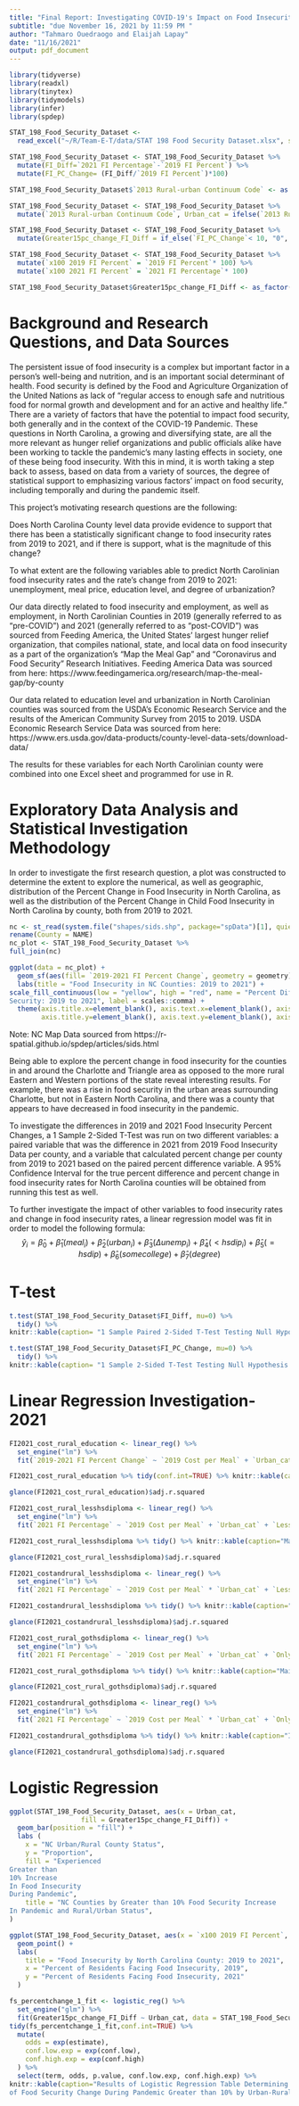 ```yaml
---
title: "Final Report: Investigating COVID-19's Impact on Food Insecurity Rates in North Carolina"
subtitle: "due November 16, 2021 by 11:59 PM "
author: "Tahmaro Ouedraogo and Elaijah Lapay"
date: "11/16/2021"
output: pdf_document
---
```

```r
library(tidyverse) 
library(readxl)
library(tinytex)
library(tidymodels)
library(infer)
library(spdep)
```
```r
STAT_198_Food_Security_Dataset <- 
  read_excel("~/R/Team-E-T/data/STAT 198 Food Security Dataset.xlsx", sheet = " County Projections")

STAT_198_Food_Security_Dataset <- STAT_198_Food_Security_Dataset %>%
  mutate(FI_Diff=`2021 FI Percentage`-`2019 FI Percent`) %>%
  mutate(FI_PC_Change= (FI_Diff/`2019 FI Percent`)*100)

STAT_198_Food_Security_Dataset$`2013 Rural-urban Continuum Code` <- as.factor(STAT_198_Food_Security_Dataset$`2013 Rural-urban Continuum Code`)

STAT_198_Food_Security_Dataset <- STAT_198_Food_Security_Dataset %>%
  mutate(`2013 Rural-urban Continuum Code`, Urban_cat = ifelse(`2013 Rural-urban Continuum Code`%in% c("1","2","3"), "Urban", "Rural"))

STAT_198_Food_Security_Dataset <- STAT_198_Food_Security_Dataset %>%
  mutate(Greater15pc_change_FI_Diff = if_else(`FI_PC_Change`< 10, "0", "1"))

STAT_198_Food_Security_Dataset <- STAT_198_Food_Security_Dataset %>%
  mutate(`x100 2019 FI Percent` = `2019 FI Percent`* 100) %>%
  mutate(`x100 2021 FI Percent` = `2021 FI Percentage`* 100)

STAT_198_Food_Security_Dataset$Greater15pc_change_FI_Diff <- as_factor(STAT_198_Food_Security_Dataset$Greater15pc_change_FI_Diff)
```

# Background and Research Questions, and Data Sources

The persistent issue of food insecurity is a complex but important factor in a person’s well-being and nutrition, and is an important social determinant of health. Food security is defined by the Food and Agriculture Organization of the United Nations as lack of "regular access to enough safe and nutritious food for normal growth and development and for an active and healthy life." There are a variety of factors that have the potential to impact food security, both generally and in the context of the COVID-19 Pandemic. These questions in North Carolina, a growing and diversifying state, are all the more relevant as hunger relief organizations and public officials alike have been working to tackle the pandemic's many lasting effects in society, one of these being food insecurity. With this in mind, it is worth taking a step back to assess, based on data from a variety of sources, the degree of statistical support to emphasizing various factors' impact on food security, including temporally and during the pandemic itself.

This project's motivating research questions are the following:

Does North Carolina County level data provide evidence to support that there has been a statistically significant change to food insecurity rates from 2019 to 2021, and if there is support, what is the magnitude of this change?

To what extent are the following variables able to predict North Carolinian food insecurity rates and the rate's change from 2019 to 2021: unemployment, meal price, education level, and degree of urbanization?


Our data directly related to food insecurity and employment, as well as employment, in North Carolinian Counties in 2019 (generally referred to as "pre-COVID") and 2021 (generally referred to as "post-COVID") was sourced from Feeding America, the United States’ largest hunger relief organization, that compiles national, state, and local data on food insecurity as a part of the organization’s “Map the Meal Gap” and “Coronavirus and Food Security” Research Initiatives. Feeding America Data was sourced from here: https://www.feedingamerica.org/research/map-the-meal-gap/by-county

Our data related to education level and urbanization in North Carolinian counties was sourced from the USDA’s Economic Research Service and the results of the American Community Survey from 2015 to 2019. USDA Economic Research Service Data was sourced from here: https://www.ers.usda.gov/data-products/county-level-data-sets/download-data/

The results for these variables for each North Carolinian county were combined into one Excel sheet and programmed for use in R.

# Exploratory Data Analysis and Statistical Investigation Methodology

In order to investigate the first research question, a plot was constructed to determine the extent to explore the numerical, as well as geographic, distribution of the Percent Change in Food Insecurity in North Carolina, as well as the distribution of the Percent Change in Child Food Insecurity in North Carolina by county, both from 2019 to 2021.

```r
nc <- st_read(system.file("shapes/sids.shp", package="spData")[1], quiet=TRUE) %>%
rename(County = NAME)
nc_plot <- STAT_198_Food_Security_Dataset %>%
full_join(nc)

ggplot(data = nc_plot) +
  geom_sf(aes(fill= `2019-2021 FI Percent Change`, geometry = geometry)) +
  labs(title = "Food Insecurity in NC Counties: 2019 to 2021") +
scale_fill_continuous(low = "yellow", high = "red", name = "Percent Difference in Food 
Security: 2019 to 2021", label = scales::comma) + 
  theme(axis.title.x=element_blank(), axis.text.x=element_blank(), axis.ticks.x=element_blank(),
        axis.title.y=element_blank(), axis.text.y=element_blank(), axis.ticks.y=element_blank())
```
Note: NC Map Data sourced from https://r-spatial.github.io/spdep/articles/sids.html

Being able to explore the percent change in food insecurity for the counties in and around the Charlotte and Triangle area as opposed to the more rural Eastern and Western portions of the state reveal interesting results. For example, there was a rise in food security in the urban areas surrounding Charlotte, but not in Eastern North Carolina, and there was a county that appears to have decreased in food insecurity in the pandemic. 

To investigate the differences in 2019 and 2021 Food Insecurity Percent Changes, a 1 Sample 2-Sided T-Test was run on two different variables: a paired variable that was the difference in 2021 from 2019 Food Insecurity Data per county, and a variable that calculated percent change per county from 2019 to 2021 based on the paired percent difference variable. A 95% Confidence Interval for the true percent difference and percent change in food insecurity rates for North Carolina counties will be obtained from running this test as well.

To further investigate the impact of other variables to food insecurity rates and change in food insecurity rates, a linear regression model was fit in order to model the following formula: $$\hat{y}_i = \hat{\beta}_0 + \hat{\beta}_1(meal_i) + \hat{\beta}_2(urban_i) + \hat{\beta}_3({\Delta}unemp_i) + \hat{\beta}_4(<hsdip_i) + 
\hat{\beta}_5({=}hsdip) + \hat{\beta}_6(somecollege) + \hat{\beta}_7(degree)$$

# T-test

```r
t.test(STAT_198_Food_Security_Dataset$FI_Diff, mu=0) %>%
  tidy() %>%
knitr::kable(caption= "1 Sample Paired 2-Sided T-Test Testing Null Hypothesis of a True Percent Difference from 2019 to 2021 Food Insecurity Rates for NC Counties  = 0")

t.test(STAT_198_Food_Security_Dataset$FI_PC_Change, mu=0) %>%
  tidy() %>%
knitr::kable(caption= "1 Sample 2-Sided T-Test Testing Null Hypothesis of a True Percent Change from 2019 to 2021 Food Insecurity Rates for NC Counties, Calculated from Feeding America  = 0")
```

# Linear Regression Investigation- 2021

```r
FI2021_cost_rural_education <- linear_reg() %>%
  set_engine("lm") %>%
  fit(`2019-2021 FI Percent Change` ~ `2019 Cost per Meal` + `Urban_cat` + `2019-2021 Unemployment Change` + `Less than HS Diploma, 2015-9, Percent` + `Only HS Diploma, 2015-9, Percent` + `Some College Education Completed, 2015-9, Percent` + `College Degree Obtained, 2015-9, Percent`, data = STAT_198_Food_Security_Dataset)

FI2021_cost_rural_education %>% tidy(conf.int=TRUE) %>% knitr::kable(caption="Main Linear Regression of Food Security in North Carolina Using Cost of Meal, Unemployment Change from 2019-21, Urban/Rural County Status, and Education Status of County Residents")

glance(FI2021_cost_rural_education)$adj.r.squared
```

```r
FI2021_cost_rural_lesshsdiploma <- linear_reg() %>%
  set_engine("lm") %>%
  fit(`2021 FI Percentage` ~ `2019 Cost per Meal` + `Urban_cat` + `Less than HS Diploma, 2015-9, Percent`, data = STAT_198_Food_Security_Dataset)

FI2021_cost_rural_lesshsdiploma %>% tidy() %>% knitr::kable(caption="Main Linear Regression of Food Security in North Carolina Using Cost of Meal, Urban/Rural County Status, and Percent of County Residents with Less than a High School Diploma")

glance(FI2021_cost_rural_lesshsdiploma)$adj.r.squared
```

```r
FI2021_costandrural_lesshsdiploma <- linear_reg() %>%
  set_engine("lm") %>%
  fit(`2021 FI Percentage` ~ `2019 Cost per Meal` * `Urban_cat` + `Less than HS Diploma, 2015-9, Percent`, data = STAT_198_Food_Security_Dataset)

FI2021_costandrural_lesshsdiploma %>% tidy() %>% knitr::kable(caption="Interaction Linear Regression of Food Security in North Carolina Using Cost of Meal and Urban/Rural County Status to Percent of County Residents with Less than a High School Diploma")

glance(FI2021_costandrural_lesshsdiploma)$adj.r.squared
```

```r
FI2021_cost_rural_gothsdiploma <- linear_reg() %>%
  set_engine("lm") %>%
  fit(`2021 FI Percentage` ~ `2019 Cost per Meal` + `Urban_cat` + `Only HS Diploma, 2015-9, Percent`, data = STAT_198_Food_Security_Dataset)

FI2021_cost_rural_gothsdiploma %>% tidy() %>% knitr::kable(caption="Main Linear Regression of Food Security in North Carolina Using Cost of Meal, Urban/Rural County Status, and Percent of County Residents with a High School Diploma")

glance(FI2021_cost_rural_gothsdiploma)$adj.r.squared
```

```r
FI2021_costandrural_gothsdiploma <- linear_reg() %>%
  set_engine("lm") %>%
  fit(`2021 FI Percentage` ~ `2019 Cost per Meal` * `Urban_cat` + `Only HS Diploma, 2015-9, Percent`, data = STAT_198_Food_Security_Dataset)

FI2021_costandrural_gothsdiploma %>% tidy() %>% knitr::kable(caption="Interaction Linear Regression of Food Security in North Carolina Using Cost of Meal and Urban/Rural County Status to Percent of County Residents with a High School Diploma")

glance(FI2021_costandrural_gothsdiploma)$adj.r.squared
```

# Logistic Regression

```r

ggplot(STAT_198_Food_Security_Dataset, aes(x = Urban_cat, 
                  fill = Greater15pc_change_FI_Diff)) +
  geom_bar(position = "fill") +
  labs (
    x = "NC Urban/Rural County Status",
    y = "Proportion",
    fill = "Experienced
Greater than
10% Increase
In Food Insecurity
During Pandemic",
    title = "NC Counties by Greater than 10% Food Security Increase 
In Pandemic and Rural/Urban Status",
)

ggplot(STAT_198_Food_Security_Dataset, aes(x = `x100 2019 FI Percent`, y = `x100 2021 FI Percent`, color = Urban_cat)) +
  geom_point() +
  labs(
    title = "Food Insecurity by North Carolina County: 2019 to 2021",
    x = "Percent of Residents Facing Food Insecurity, 2019",
    y = "Percent of Residents Facing Food Insecurity, 2021"
  )
```

```r

fs_percentchange_1_fit <- logistic_reg() %>%
  set_engine("glm") %>%
  fit(Greater15pc_change_FI_Diff ~ Urban_cat, data = STAT_198_Food_Security_Dataset, family = "binomial")
tidy(fs_percentchange_1_fit,conf.int=TRUE) %>%
  mutate(
    odds = exp(estimate),
    conf.low.exp = exp(conf.low),
    conf.high.exp = exp(conf.high)
  ) %>% 
  select(term, odds, p.value, conf.low.exp, conf.high.exp) %>%
knitr::kable(caption="Results of Logistic Regression Table Determining Odds 
of Food Security Change During Pandemic Greater than 10% by Urban-Rural Status")
```

